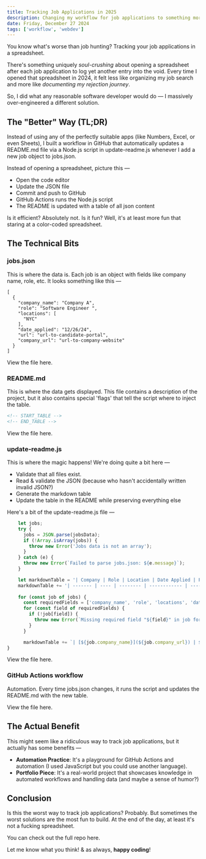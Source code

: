 ```yaml
---
title: Tracking Job Applications in 2025
description: Changing my workflow for job applications to something more exciting
date: Friday, December 27 2024
tags: ['workflow', 'webdev']
---
```


You know what's worse than job hunting? Tracking your job applications in a spreadsheet. 

There's something uniquely *soul-crushing* about opening a spreadsheet after each job application 
to log yet another entry into the void. Every time I opened that spreadsheet in 2024, it felt less 
like organizing my job search and more like *documenting my rejection journey*. 

So, I did what any reasonable software developer would do &mdash; I massively over-engineered a different 
solution. 


## The "Better" Way (TL;DR)

Instead of using any of the perfectly suitable apps (like Numbers, Excel, or even Sheets), I built 
a workflow in GitHub that automatically updates a <InlineCode>README.md</InlineCode> file via a Node.js script in <InlineCode>update-readme.js</InlineCode> whenever I 
add a new job object to <InlineCode>jobs.json</InlineCode>. 

Instead of opening a spreadsheet, picture this &mdash;
- Open the code editor 
- Update the JSON file
- Commit and push to GitHub
- GitHub Actions runs the Node.js script
- The README is updated with a table of all json content

Is it efficient? Absolutely not. Is it fun? Well, it's at least more fun that staring at a color-coded spreadsheet. 


## The Technical Bits

### jobs.json

This is where the data is. Each job is an object with fields like company name, role, etc. It looks something like this &mdash;

```
[
  {
    "company_name": "Company A", 
    "role": "Software Engineer ",
    "locations": [
      "NYC"
    ],
    "date_applied": "12/26/24",
    "url": "url-to-candidate-portal",
    "company_url": "url-to-company-website"
  }
]
```

View the file <BlogLink href="https://github.com/knlrvr/job-tracker-template/blob/main/jobs.json">here</BlogLink>.

### README.md 

This is where the data gets displayed. This file contains a description of the project, but it also contains special 'flags' that tell the script where to inject the table. 

```md
<!-- START_TABLE -->
<!-- END_TABLE -->
```

View the file <BlogLink href="https://github.com/knlrvr/job-tracker-template/blob/main/README.md">here</BlogLink>.


### update-readme.js

This is where the magic happens! We're doing quite a bit here &mdash;
   - Validate that all files exist. 
   - Read & validate the JSON (because who hasn't accidentally written invalid JSON?)
   - Generate the markdown table
   - Update the table in the README while preserving everything else

Here's a bit of the <InlineCode>update-readme.js</InlineCode> file &mdash;

```js
    let jobs;
    try {
      jobs = JSON.parse(jobsData);
      if (!Array.isArray(jobs)) {
        throw new Error('Jobs data is not an array');
      }
    } catch (e) {
      throw new Error(`Failed to parse jobs.json: ${e.message}`);
    }

    let markdownTable = '| Company | Role | Location | Date Applied | Portal |\n';
    markdownTable += '| ------- | ---- | -------- | ------------ | ------ |\n';
    
    for (const job of jobs) {
      const requiredFields = ['company_name', 'role', 'locations', 'date_applied', 'url', 'company_url'];
      for (const field of requiredFields) {
        if (!job[field]) {
          throw new Error(`Missing required field "${field}" in job for ${job.company_name || 'unknown company'}`);
        }
      }

      markdownTable += `| [${job.company_name}](${job.company_url}) | ${job.role} | ${Array.isArray(job.locations) ? job.locations.join(', ') : job.locations} | ${job.date_applied} | [Portal](${job.url}) |\n`;
}
```

View the file <BlogLink href="https://github.com/knlrvr/job-tracker-template/blob/main/update-readme.js">here</BlogLink>. 


### GitHub Actions workflow

Automation. Every time <InlineCode>jobs.json</InlineCode> changes, it runs the script and updates the <InlineCode>README.md</InlineCode> with the new table.

View the file <BlogLink href="https://github.com/knlrvr/job-tracker-template/blob/main/.github/workflows/update.yml">here</BlogLink>. 

## The Actual Benefit

This might seem like a ridiculous way to track job applications, but it actually has some benefits &mdash;
- **Automation Practice**: It's a playground for GitHub Actions and automation (I used JavaScript but you could use another language). 
- **Portfolio Piece**: It's a real-world project that showcases knowledge in automated workflows and handling data (and maybe a sense of humor?)


## Conclusion

Is this the worst way to track job applications? Probably. But sometimes the worst solutions are the most fun to build. At the end of the day, at least it's not a fucking spreadsheet. 

You can check out the full repo <BlogLink href="https://github.com/knlrvr/job-tracker-template/tree/main">here</BlogLink>. 

Let me know what you think! & as always, **happy coding**!
